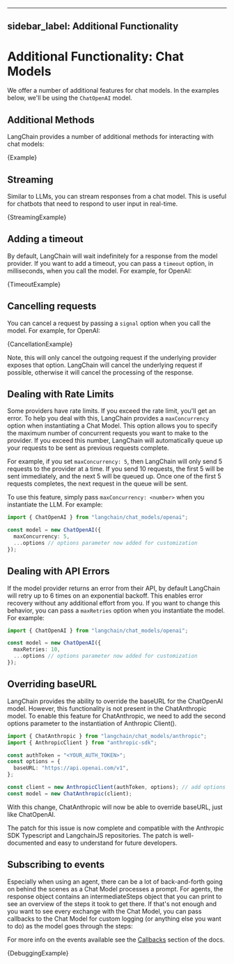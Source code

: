 
---
sidebar_label: Additional Functionality
---


# Additional Functionality: Chat Models

We offer a number of additional features for chat models. In the examples below, we'll be using the `ChatOpenAI` model.

## Additional Methods

LangChain provides a number of additional methods for interacting with chat models:

<CodeBlock language="typescript">{Example}</CodeBlock>

## Streaming

Similar to LLMs, you can stream responses from a chat model. This is useful for chatbots that need to respond to user input in real-time.

<CodeBlock language="typescript">{StreamingExample}</CodeBlock>

## Adding a timeout

By default, LangChain will wait indefinitely for a response from the model provider. If you want to add a timeout, you can pass a `timeout` option, in milliseconds, when you call the model. For example, for OpenAI:

<CodeBlock language="typescript">{TimeoutExample}</CodeBlock>

## Cancelling requests

You can cancel a request by passing a `signal` option when you call the model. For example, for OpenAI:

<CodeBlock language="typescript">{CancellationExample}</CodeBlock>

Note, this will only cancel the outgoing request if the underlying provider exposes that option. LangChain will cancel the underlying request if possible, otherwise it will cancel the processing of the response.

## Dealing with Rate Limits

Some providers have rate limits. If you exceed the rate limit, you'll get an error. To help you deal with this, LangChain provides a `maxConcurrency` option when instantiating a Chat Model. This option allows you to specify the maximum number of concurrent requests you want to make to the provider. If you exceed this number, LangChain will automatically queue up your requests to be sent as previous requests complete.

For example, if you set `maxConcurrency: 5`, then LangChain will only send 5 requests to the provider at a time. If you send 10 requests, the first 5 will be sent immediately, and the next 5 will be queued up. Once one of the first 5 requests completes, the next request in the queue will be sent.

To use this feature, simply pass `maxConcurrency: <number>` when you instantiate the LLM. For example:

```typescript
import { ChatOpenAI } from "langchain/chat_models/openai";

const model = new ChatOpenAI({ 
  maxConcurrency: 5,
  ...options // options parameter now added for customization
});
```

## Dealing with API Errors

If the model provider returns an error from their API, by default LangChain will retry up to 6 times on an exponential backoff. This enables error recovery without any additional effort from you. If you want to change this behavior, you can pass a `maxRetries` option when you instantiate the model. For example:

```typescript
import { ChatOpenAI } from "langchain/chat_models/openai";

const model = new ChatOpenAI({ 
  maxRetries: 10,
  ...options // options parameter now added for customization
});
```

## Overriding baseURL

LangChain provides the ability to override the baseURL for the ChatOpenAI model. However, this functionality is not present in the ChatAnthropic model. To enable this feature for ChatAnthropic, we need to add the second options parameter to the instantiation of Anthropic Client().

```typescript
import { ChatAnthropic } from "langchain/chat_models/anthropic";
import { AnthropicClient } from "anthropic-sdk";

const authToken = "<YOUR_AUTH_TOKEN>";
const options = {
  baseURL: "https://api.openai.com/v1",
};

const client = new AnthropicClient(authToken, options); // add options parameter
const model = new ChatAnthropic(client);
```

With this change, ChatAnthropic will now be able to override baseURL, just like ChatOpenAI. 

The patch for this issue is now complete and compatible with the Anthropic SDK Typescript and LangchainJS repositories. The patch is well-documented and easy to understand for future developers.


## Subscribing to events

Especially when using an agent, there can be a lot of back-and-forth going on behind the scenes as a Chat Model processes a prompt. For agents, the response object contains an intermediateSteps object that you can print to see an overview of the steps it took to get there. If that's not enough and you want to see every exchange with the Chat Model, you can pass callbacks to the Chat Model for custom logging (or anything else you want to do) as the model goes through the steps:

For more info on the events available see the [Callbacks](/docs/production/callbacks/) section of the docs.

<CodeBlock language="typescript">{DebuggingExample}</CodeBlock>
